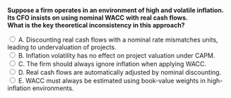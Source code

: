 ::: {.question-block}

<form onsubmit="event.preventDefault(); checkAnswer('module4_mcq_q85')" data-correct-answer="A">
  <strong style="display: block;">
  Suppose a firm operates in an environment of high and volatile inflation.  
  Its CFO insists on using nominal WACC with real cash flows.  
  What is the key theoretical inconsistency in this approach?
  </strong>

  <label><input type="radio" name="module4_mcq_q85" value="A"> A. Discounting real cash flows with a nominal rate mismatches units, leading to undervaluation of projects.</label><br>
  <label><input type="radio" name="module4_mcq_q85" value="B"> B. Inflation volatility has no effect on project valuation under CAPM.</label><br>
  <label><input type="radio" name="module4_mcq_q85" value="C"> C. The firm should always ignore inflation when applying WACC.</label><br>
  <label><input type="radio" name="module4_mcq_q85" value="D"> D. Real cash flows are automatically adjusted by nominal discounting.</label><br>
  <label><input type="radio" name="module4_mcq_q85" value="E"> E. WACC must always be estimated using book-value weights in high-inflation environments.</label><br>
</form>

<div id="feedback-module4_mcq_q85" class="feedback" data-status="" style="display:none;">
✅ Correct: A. Consistency requires matching: real cash flows must be discounted with a real WACC, while nominal cash flows require a nominal WACC. Mixing the two biases valuations.
</div>

:::
